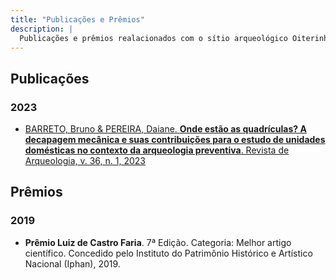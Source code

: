 ```yaml
---
title: "Publicações e Prêmios"
description: |
  Publicações e prêmios realacionados com o sítio arqueológico Oiterinho 
---
```


<style>
p {text-align: justify;}
</style>

## Publicações

### 2023


* [BARRETO, Bruno & PEREIRA, Daiane. **Onde estão as quadrículas? A decapagem mecânica e suas contribuições para o estudo de unidades domésticas no contexto da arqueologia preventiva**. Revista de Arqueologia, v. 36, n. 1, 2023](https://revista.sabnet.org/ojs/index.php/sab/article/view/1015)


## Prêmios

### 2019


* **Prêmio Luiz de Castro Faria**. 7ª Edição. Categoria: Melhor artigo científico. Concedido pelo Instituto do Patrimônio Histórico e Artístico Nacional (Iphan), 2019.





